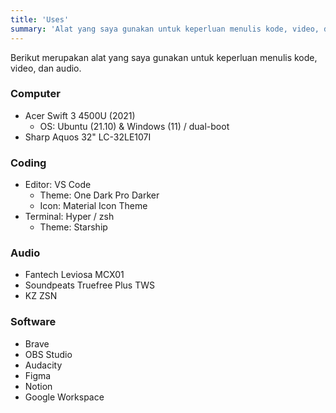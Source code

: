 ```yaml
---
title: 'Uses'
summary: 'Alat yang saya gunakan untuk keperluan menulis kode, video, dan audio.'
---
```


Berikut merupakan alat yang saya gunakan untuk keperluan menulis kode, video, dan audio.

### Computer

- Acer Swift 3 4500U (2021)
  - OS: Ubuntu (21.10) & Windows (11) / dual-boot
- Sharp Aquos 32" LC-32LE107I

### Coding

- Editor: VS Code
  - Theme: One Dark Pro Darker
  - Icon: Material Icon Theme
- Terminal: Hyper / zsh
  - Theme: Starship

### Audio

- Fantech Leviosa MCX01
- Soundpeats Truefree Plus TWS
- KZ ZSN

### Software

- Brave
- OBS Studio
- Audacity
- Figma
- Notion
- Google Workspace
